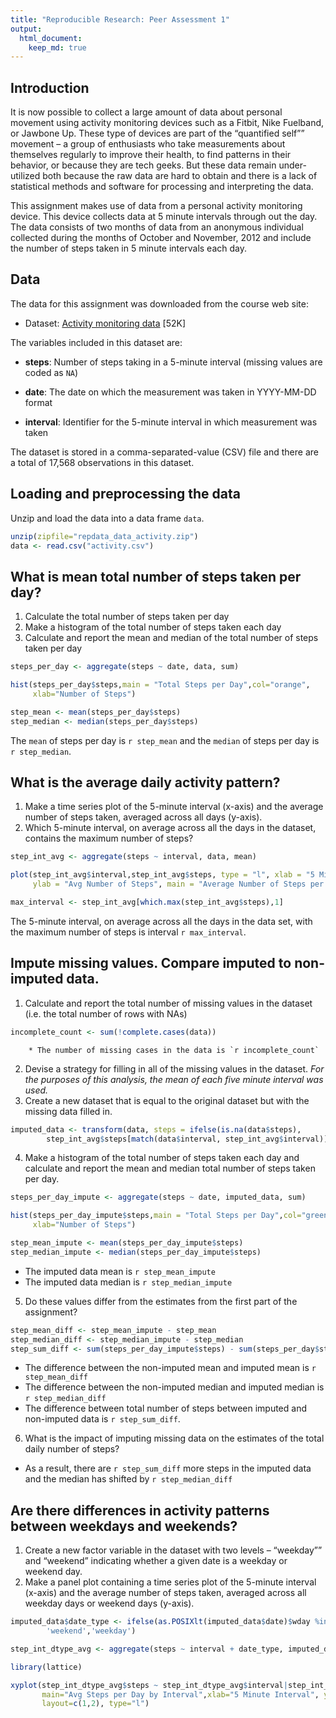 ---
title: "Reproducible Research: Peer Assessment 1"
output: 
  html_document:
    keep_md: true
---
## Introduction
It is now possible to collect a large amount of data about personal movement using activity monitoring devices such as a Fitbit, Nike Fuelband, or Jawbone Up. These type of devices are part of the "quantified self"" movement – a group of enthusiasts who take measurements about themselves regularly to improve their health, to find patterns in their behavior, or because they are tech geeks. But these data remain under-utilized both because the raw data are hard to obtain and there is a lack of statistical methods and software for processing and interpreting the data.

This assignment makes use of data from a personal activity monitoring device. This device collects data at 5 minute intervals through out the day. The data consists of two months of data from an anonymous individual collected during the months of October and November, 2012 and include the number of steps taken in 5 minute intervals each day.

## Data
The data for this assignment was downloaded from the course web
site:

* Dataset: [Activity monitoring data](https://d396qusza40orc.cloudfront.net/repdata%2Fdata%2Factivity.zip) [52K]

The variables included in this dataset are:

* **steps**: Number of steps taking in a 5-minute interval (missing
    values are coded as `NA`)

* **date**: The date on which the measurement was taken in YYYY-MM-DD
    format

* **interval**: Identifier for the 5-minute interval in which
    measurement was taken

The dataset is stored in a comma-separated-value (CSV) file and there are a total of 17,568 observations in this dataset.

## Loading and preprocessing the data

Unzip and load the data into a data frame `data`. 
```{r load_data}
unzip(zipfile="repdata_data_activity.zip")
data <- read.csv("activity.csv")
```
## What is mean total number of steps taken per day?
1. Calculate the total number of steps taken per day
2. Make a histogram of the total number of steps taken each day
3. Calculate and report the mean and median of the total number of steps taken per day

```{r part_one} 
steps_per_day <- aggregate(steps ~ date, data, sum)

hist(steps_per_day$steps,main = "Total Steps per Day",col="orange",
     xlab="Number of Steps")

step_mean <- mean(steps_per_day$steps)
step_median <- median(steps_per_day$steps)
```
The `mean` of steps per day is `r step_mean` and the `median` of steps per day is `r step_median`.



## What is the average daily activity pattern?
1. Make a time series plot of the 5-minute interval (x-axis) and the average number of steps taken, averaged across all days (y-axis).
2. Which 5-minute interval, on average across all the days in the dataset, contains the maximum number of steps?

```{r part_two}
step_int_avg <- aggregate(steps ~ interval, data, mean)

plot(step_int_avg$interval,step_int_avg$steps, type = "l", xlab = "5 Minute Interval", 
     ylab = "Avg Number of Steps", main = "Average Number of Steps per Day by Interval")

max_interval <- step_int_avg[which.max(step_int_avg$steps),1]
```

The 5-minute interval, on average across all the days in the data set, with the maximum number of steps is interval `r max_interval`.

## Impute missing values. Compare imputed to non-imputed data.
1. Calculate and report the total number of missing values in the dataset (i.e. the total number of rows with NAs)

```{r part_three_1}
incomplete_count <- sum(!complete.cases(data))
```
        * The number of missing cases in the data is `r incomplete_count`

2. Devise a strategy for filling in all of the missing values in the dataset. *For the purposes of this analysis, the mean of each five minute interval was used.*
3. Create a new dataset that is equal to the original dataset but with the missing data filled in.

```{r part_three_2}
imputed_data <- transform(data, steps = ifelse(is.na(data$steps),
        step_int_avg$steps[match(data$interval, step_int_avg$interval)], data$steps))
```

4. Make a histogram of the total number of steps taken each day and calculate and report the mean and median total number of steps taken per day. 

```{r part_three_3}
steps_per_day_impute <- aggregate(steps ~ date, imputed_data, sum)

hist(steps_per_day_impute$steps,main = "Total Steps per Day",col="green",
     xlab="Number of Steps")

step_mean_impute <- mean(steps_per_day_impute$steps)
step_median_impute <- median(steps_per_day_impute$steps)
```
* The imputed data mean is `r step_mean_impute`
* The imputed data median is `r step_median_impute`

5. Do these values differ from the estimates from the first part of the assignment? 

```{r part_three_4}
step_mean_diff <- step_mean_impute - step_mean
step_median_diff <- step_median_impute - step_median
step_sum_diff <- sum(steps_per_day_impute$steps) - sum(steps_per_day$steps)
```
* The difference between the non-imputed mean and imputed mean is `r step_mean_diff`
* The difference between the non-imputed median and imputed median is `r step_median_diff`
* The difference between total number of steps between imputed and non-imputed data is `r step_sum_diff`. 
6. What is the impact of imputing missing data on the estimates of the total daily number of steps?
* As a result, there are `r step_sum_diff` more steps in the imputed data and the median has shifted
by `r step_median_diff`

## Are there differences in activity patterns between weekdays and weekends?
1. Create a new factor variable in the dataset with two levels – "weekday"" and "weekend" indicating whether a given date is a weekday or weekend day.
2. Make a panel plot containing a time series plot of the 5-minute interval (x-axis) and the average number of steps taken, averaged across all weekday days or weekend days (y-axis).

```{r part_four}
imputed_data$date_type <- ifelse(as.POSIXlt(imputed_data$date)$wday %in% c(0,6),
        'weekend','weekday')

step_int_dtype_avg <- aggregate(steps ~ interval + date_type, imputed_data, mean)

library(lattice)

xyplot(step_int_dtype_avg$steps ~ step_int_dtype_avg$interval|step_int_dtype_avg$date_type, 
       main="Avg Steps per Day by Interval",xlab="5 Minute Interval", ylab="Number of Steps",
       layout=c(1,2), type="l")
```